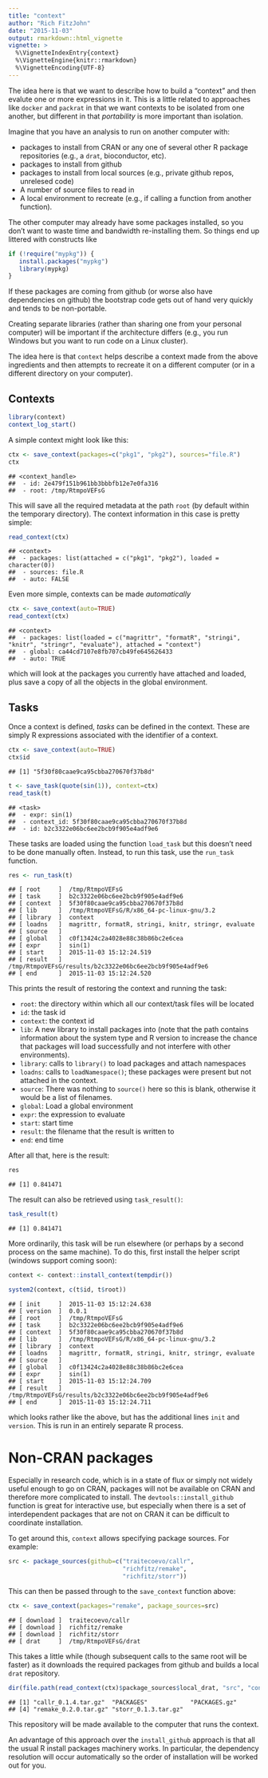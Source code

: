 ```yaml
---
title: "context"
author: "Rich FitzJohn"
date: "2015-11-03"
output: rmarkdown::html_vignette
vignette: >
  %\VignetteIndexEntry{context}
  %\VignetteEngine{knitr::rmarkdown}
  %\VignetteEncoding{UTF-8}
---
```




The idea here is that we want to describe how to build a "context"
and then evalute one or more expressions in it.  This is a little
related to approaches like `docker` and `packrat` in that we want
contexts to be isolated from one another, but different in that
_portability_ is more important than isolation.

Imagine that you have an analysis to run on another computer with:

* packages to install from CRAN or any one of several other R package
  repositories (e.g., a `drat`, bioconductor, etc).
* packages to install from github
* packages to install from local sources (e.g., private github
  repos, unrelesed code)
* A number of source files to read in
* A local environment to recreate (e.g., if calling a function from
 another function).

The other computer may already have some packages installed, so you
don't want to waste time and bandwidth re-installing them.  So
things end up littered with constructs like

```r
if (!require("mypkg")) {
   install.packages("mypkg")
   library(mypkg)
}
```

If these packages are coming from github (or worse also have
dependencies on github) the bootstrap code gets out of hand very
quickly and tends to be non-portable.

Creating separate libraries (rather than sharing one from your
personal computer) will be important if the architecture differs
(e.g., you run Windows but you want to run code on a Linux
cluster).

The idea here is that `context` helps describe a context made from
the above ingredients and then attempts to recreate it on a
different computer (or in a different directory on your computer).

## Contexts


```r
library(context)
context_log_start()
```

A simple context might look like this:

```r
ctx <- save_context(packages=c("pkg1", "pkg2"), sources="file.R")
ctx
```

```
## <context_handle>
##  - id: 2e479f151b961bb3bbbfb12e7e0fa316
##  - root: /tmp/RtmpoVEFsG
```

This will save all the required metadata at the path `root` (by
default within the temporary directory).  The context information
in this case is pretty simple:

```r
read_context(ctx)
```

```
## <context>
##  - packages: list(attached = c("pkg1", "pkg2"), loaded = character(0))
##  - sources: file.R
##  - auto: FALSE
```

Even more simple, contexts can be made _automatically_

```r
ctx <- save_context(auto=TRUE)
read_context(ctx)
```

```
## <context>
##  - packages: list(loaded = c("magrittr", "formatR", "stringi", "knitr", "stringr", "evaluate"), attached = "context")
##  - global: ca44cd7107e8fb707cb49fe645626433
##  - auto: TRUE
```

which will look at the packages you currently have attached and
loaded, plus save a copy of all the objects in the global
environment.

## Tasks

Once a context is defined, *tasks* can be defined in the context.
These are simply R expressions associated with the identifier of a
context.

```r
ctx <- save_context(auto=TRUE)
ctx$id
```

```
## [1] "5f30f80caae9ca95cbba270670f37b8d"
```

```r
t <- save_task(quote(sin(1)), context=ctx)
read_task(t)
```

```
## <task>
##  - expr: sin(1)
##  - context_id: 5f30f80caae9ca95cbba270670f37b8d
##  - id: b2c3322e06bc6ee2bcb9f905e4adf9e6
```

These tasks are loaded using the function `load_task` but this
doesn't need to be done manually often.  Instead, to run this task,
use the `run_task` function.

```r
res <- run_task(t)
```

```
## [ root     ]  /tmp/RtmpoVEFsG
## [ task     ]  b2c3322e06bc6ee2bcb9f905e4adf9e6
## [ context  ]  5f30f80caae9ca95cbba270670f37b8d
## [ lib      ]  /tmp/RtmpoVEFsG/R/x86_64-pc-linux-gnu/3.2
## [ library  ]  context
## [ loadns   ]  magrittr, formatR, stringi, knitr, stringr, evaluate
## [ source   ]
## [ global   ]  c0f13424c2a4028e88c38b86bc2e6cea
## [ expr     ]  sin(1)
## [ start    ]  2015-11-03 15:12:24.519
## [ result   ]  /tmp/RtmpoVEFsG/results/b2c3322e06bc6ee2bcb9f905e4adf9e6
## [ end      ]  2015-11-03 15:12:24.520
```

This prints the result of restoring the context and running the task:

* `root`: the directory within which all our context/task files will be
  located
* `id`: the task id
* `context`: the context id
* `lib`: A new library to install packages into (note that the path
  contains information about the system type and R version to
  increase the chance that packages will load successfully and not
  interfere with other environments).
* `library`: calls to `library()` to load packages and attach namespaces
* `loadns`: calls to `loadNamespace()`; these packages were present
   but not attached in the context.
* `source`: There was nothing to `source()` here so this is blank,
  otherwise it would be a list of filenames.
* `global`: Load a global environment
* `expr`: the expression to evaluate
* `start`: start time
* `result`: the filename that the result is written to
* `end`: end time

After all that, here is the result:

```r
res
```

```
## [1] 0.841471
```

The result can also be retrieved using `task_result()`:

```r
task_result(t)
```

```
## [1] 0.841471
```

More ordinarily, this task will be run elsewhere (or perhaps by a
second process on the same machine).  To do this, first install the
helper script (windows support coming soon):

```r
context <- context::install_context(tempdir())
```


```r
system2(context, c(t$id, t$root))
```

```
## [ init     ]  2015-11-03 15:12:24.638
## [ version  ]  0.0.1
## [ root     ]  /tmp/RtmpoVEFsG
## [ task     ]  b2c3322e06bc6ee2bcb9f905e4adf9e6
## [ context  ]  5f30f80caae9ca95cbba270670f37b8d
## [ lib      ]  /tmp/RtmpoVEFsG/R/x86_64-pc-linux-gnu/3.2
## [ library  ]  context
## [ loadns   ]  magrittr, formatR, stringi, knitr, stringr, evaluate
## [ source   ]
## [ global   ]  c0f13424c2a4028e88c38b86bc2e6cea
## [ expr     ]  sin(1)
## [ start    ]  2015-11-03 15:12:24.709
## [ result   ]  /tmp/RtmpoVEFsG/results/b2c3322e06bc6ee2bcb9f905e4adf9e6
## [ end      ]  2015-11-03 15:12:24.711
```

which looks rather like the above, but has the additional lines
`init` and `version`.  This is run in an entirely separate R
process.

# Non-CRAN packages

Especially in research code, which is in a state of flux or simply
not widely useful enough to go on CRAN, packages will not be
available on CRAN and therefore more complicated to install.  The
`devtools::install_github` function is great for interactive use,
but especially when there is a set of interdependent packages that
are not on CRAN it can be difficult to coordinate installation.

To get around this, `context` allows specifying package sources.
For example:

```r
src <- package_sources(github=c("traitecoevo/callr",
                                "richfitz/remake",
                                "richfitz/storr"))
```

This can then be passed through to the `save_context` function above:

```r
ctx <- save_context(packages="remake", package_sources=src)
```

```
## [ download ]  traitecoevo/callr
## [ download ]  richfitz/remake
## [ download ]  richfitz/storr
## [ drat     ]  /tmp/RtmpoVEFsG/drat
```

This takes a little while (though subsequent calls to the same root
will be faster) as it downloads the required packages from github
and builds a local `drat` repository.

```r
dir(file.path(read_context(ctx)$package_sources$local_drat, "src", "contrib"))
```

```
## [1] "callr_0.1.4.tar.gz"  "PACKAGES"            "PACKAGES.gz"
## [4] "remake_0.2.0.tar.gz" "storr_0.1.3.tar.gz"
```

This repository will be made available to the computer that runs
the context.

An advantage of this approach over the `install_github` approach is
that all the usual R install packages machinery works.  In
particular, the dependency resolution will occur automatically so
the order of installation will be worked out for you.
